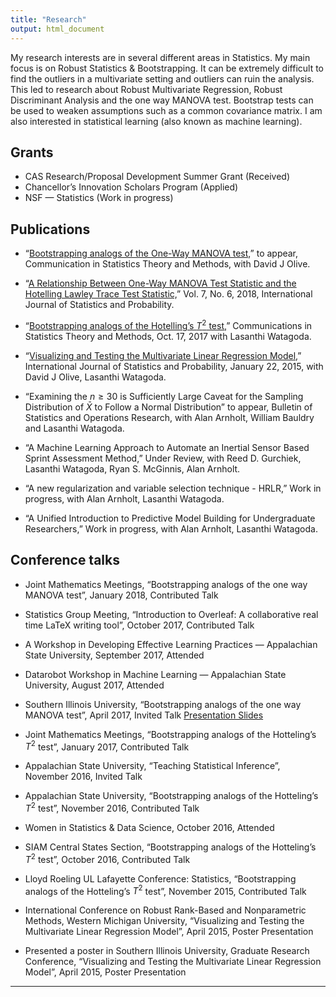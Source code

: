 ```yaml
---
title: "Research"
output: html_document
---
```


My research interests are in several different areas in Statistics. My main focus is on Robust Statistics & Bootstrapping. It can be extremely difficult to find the outliers in a multivariate setting and outliers can ruin the analysis. This led to research about Robust Multivariate Regression, Robust Discriminant Analysis and the one way MANOVA test. Bootstrap tests can be used to weaken assumptions such as a common covariance matrix. I am also interested in statistical learning (also known as machine learning).

## Grants

* CAS Research/Proposal Development Summer Grant (Received)
* Chancellor's Innovation Scholars Program (Applied)
* NSF --- Statistics (Work in progress)


## Publications 
* "[Bootstrapping analogs of the One-Way MANOVA test,](http://lagrange.math.siu.edu/Olive/ppmanova.pdf)" to appear, Communication in Statistics Theory and Methods, with David J Olive. 

* "[A Relationship Between One-Way MANOVA Test Statistic and the Hotelling Lawley Trace Test Statistic,](http://www.ccsenet.org/journal/index.php/ijsp/article/view/0/37171)" Vol. 7, No. 6, 2018, International Journal of Statistics and Probability.

* "[Bootstrapping analogs of the Hotelling's $T^2$ test,](http://www.tandfonline.com/doi/abs/10.1080/03610926.2017.1337146?journalCode=lsta20)"  Communications in Statistics Theory and Methods, Oct. 17, 2017 with Lasanthi Watagoda.

* "[Visualizing and Testing the Multivariate Linear Regression Model,](http://www.ccsenet.org/journal/index.php/ijsp/article/view/43460)" International Journal of Statistics and Probability, January 22, 2015, with David J Olive, Lasanthi Watagoda.

* "Examining the $n \geq 30$ is Sufficiently Large Caveat for the Sampling Distribution of $\bar{X}$ to Follow a Normal Distribution" to appear, Bulletin of Statistics and Operations Research, with Alan Arnholt, William Bauldry and Lasanthi Watagoda.


* "A Machine Learning Approach to Automate an Inertial Sensor Based Sprint Assessment Method," Under Review, with Reed D. Gurchiek, Lasanthi Watagoda, Ryan S. McGinnis, Alan Arnholt. 

* "A new regularization and variable selection technique - HRLR,"  Work in progress, with Alan Arnholt, Lasanthi Watagoda. 

* "A Unified Introduction to Predictive Model Building for Undergraduate Researchers,"   Work in progress, with Alan Arnholt, Lasanthi Watagoda. 



## Conference talks

* Joint Mathematics Meetings, "Bootstrapping analogs of the one way MANOVA test", January 2018, Contributed Talk

* Statistics Group Meeting, "Introduction to Overleaf: A collaborative real time LaTeX writing tool", October 2017, Contributed Talk

* A Workshop in Developing Effective Learning Practices --- Appalachian State University, September 2017, Attended

* Datarobot Workshop in Machine Learning --- Appalachian State University, August 2017, Attended

* Southern Illinois University, "Bootstrapping analogs of the one way MANOVA test", April 2017, Invited Talk [Presentation Slides](http://lagrange.math.siu.edu/Olive/sHTalk.pdf)

* Joint Mathematics Meetings, "Bootstrapping analogs of the Hotteling's $T^2$ test", January 2017, Contributed Talk

* Appalachian State University, "Teaching Statistical Inference", November 2016, Invited Talk

* Appalachian State University, "Bootstrapping analogs of the Hotteling's $T^2$ test", November 2016, Contributed Talk

* Women in Statistics \& Data Science, October 2016, Attended

* SIAM Central States Section, "Bootstrapping analogs of the Hotteling's $T^2$ test", October 2016, Contributed Talk

* Lloyd Roeling UL Lafayette Conference: Statistics, "Bootstrapping analogs of the Hotteling's $T^2$ test", November 2015, Contributed Talk

* International Conference on Robust Rank-Based and Nonparametric Methods, Western Michigan University, "Visualizing and Testing the Multivariate Linear Regression Model", April 2015, Poster Presentation

* Presented a poster in Southern Illinois University, Graduate Research Conference, "Visualizing and Testing the Multivariate Linear Regression Model", April 2015, Poster Presentation




* * *